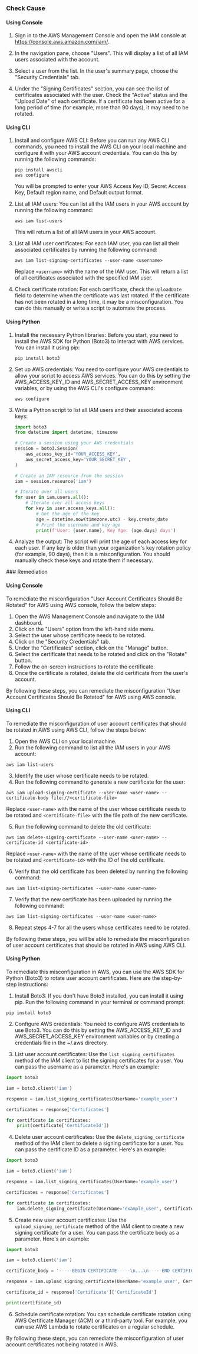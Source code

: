 

<Tabs><Tab title='Cause'>
### Check Cause

#### Using Console

1. Sign in to the AWS Management Console and open the IAM console at https://console.aws.amazon.com/iam/.

2. In the navigation pane, choose "Users". This will display a list of all IAM users associated with the account.

3. Select a user from the list. In the user's summary page, choose the "Security Credentials" tab.

4. Under the "Signing Certificates" section, you can see the list of certificates associated with the user. Check the "Active" status and the "Upload Date" of each certificate. If a certificate has been active for a long period of time (for example, more than 90 days), it may need to be rotated.

#### Using CLI

1. Install and configure AWS CLI: Before you can run any AWS CLI commands, you need to install the AWS CLI on your local machine and configure it with your AWS account credentials. You can do this by running the following commands:

   ```
   pip install awscli
   aws configure
   ```

   You will be prompted to enter your AWS Access Key ID, Secret Access Key, Default region name, and Default output format.

2. List all IAM users: You can list all the IAM users in your AWS account by running the following command:

   ```
   aws iam list-users
   ```

   This will return a list of all IAM users in your AWS account.

3. List all IAM user certificates: For each IAM user, you can list all their associated certificates by running the following command:

   ```
   aws iam list-signing-certificates --user-name <username>
   ```

   Replace `<username>` with the name of the IAM user. This will return a list of all certificates associated with the specified IAM user.

4. Check certificate rotation: For each certificate, check the `UploadDate` field to determine when the certificate was last rotated. If the certificate has not been rotated in a long time, it may be a misconfiguration. You can do this manually or write a script to automate the process.

#### Using Python

1. Install the necessary Python libraries: Before you start, you need to install the AWS SDK for Python (Boto3) to interact with AWS services. You can install it using pip:

   ```
   pip install boto3
   ```

2. Set up AWS credentials: You need to configure your AWS credentials to allow your script to access AWS services. You can do this by setting the AWS_ACCESS_KEY_ID and AWS_SECRET_ACCESS_KEY environment variables, or by using the AWS CLI's configure command:

   ```
   aws configure
   ```

3. Write a Python script to list all IAM users and their associated access keys:

   ```python
   import boto3
   from datetime import datetime, timezone

   # Create a session using your AWS credentials
   session = boto3.Session(
       aws_access_key_id='YOUR_ACCESS_KEY',
       aws_secret_access_key='YOUR_SECRET_KEY',
   )

   # Create an IAM resource from the session
   iam = session.resource('iam')

   # Iterate over all users
   for user in iam.users.all():
       # Iterate over all access keys
       for key in user.access_keys.all():
           # Get the age of the key
           age = datetime.now(timezone.utc) - key.create_date
           # Print the username and key age
           print(f'User: {user.name}, Key Age: {age.days} days')
   ```

4. Analyze the output: The script will print the age of each access key for each user. If any key is older than your organization's key rotation policy (for example, 90 days), then it is a misconfiguration. You should manually check these keys and rotate them if necessary.

</Tab>

<Tab title='Remediation'>
### Remediation

#### Using Console

To remediate the misconfiguration "User Account Certificates Should Be Rotated" for AWS using AWS console, follow the below steps:

1. Open the AWS Management Console and navigate to the IAM dashboard.
2. Click on the "Users" option from the left-hand side menu.
3. Select the user whose certificate needs to be rotated.
4. Click on the "Security Credentials" tab.
5. Under the "Certificates" section, click on the "Manage" button.
6. Select the certificate that needs to be rotated and click on the "Rotate" button.
7. Follow the on-screen instructions to rotate the certificate.
8. Once the certificate is rotated, delete the old certificate from the user's account.

By following these steps, you can remediate the misconfiguration "User Account Certificates Should Be Rotated" for AWS using AWS console.

#### Using CLI

To remediate the misconfiguration of user account certificates that should be rotated in AWS using AWS CLI, follow the steps below:

1. Open the AWS CLI on your local machine.
2. Run the following command to list all the IAM users in your AWS account:

```
aws iam list-users
```

3. Identify the user whose certificate needs to be rotated.
4. Run the following command to generate a new certificate for the user:

```
aws iam upload-signing-certificate --user-name <user-name> --certificate-body file://<certificate-file>
```

Replace `<user-name>` with the name of the user whose certificate needs to be rotated and `<certificate-file>` with the file path of the new certificate.

5. Run the following command to delete the old certificate:

```
aws iam delete-signing-certificate --user-name <user-name> --certificate-id <certificate-id>
```

Replace `<user-name>` with the name of the user whose certificate needs to be rotated and `<certificate-id>` with the ID of the old certificate.

6. Verify that the old certificate has been deleted by running the following command:

```
aws iam list-signing-certificates --user-name <user-name>
```

7. Verify that the new certificate has been uploaded by running the following command:

```
aws iam list-signing-certificates --user-name <user-name>
```

8. Repeat steps 4-7 for all the users whose certificates need to be rotated.

By following these steps, you will be able to remediate the misconfiguration of user account certificates that should be rotated in AWS using AWS CLI.

#### Using Python

To remediate this misconfiguration in AWS, you can use the AWS SDK for Python (Boto3) to rotate user account certificates. Here are the step-by-step instructions:

1. Install Boto3: If you don't have Boto3 installed, you can install it using pip. Run the following command in your terminal or command prompt:

```
pip install boto3
```

2. Configure AWS credentials: You need to configure AWS credentials to use Boto3. You can do this by setting the AWS_ACCESS_KEY_ID and AWS_SECRET_ACCESS_KEY environment variables or by creating a credentials file in the ~/.aws directory.

3. List user account certificates: Use the `list_signing_certificates` method of the IAM client to list the signing certificates for a user. You can pass the username as a parameter. Here's an example:

```python
import boto3

iam = boto3.client('iam')

response = iam.list_signing_certificates(UserName='example_user')

certificates = response['Certificates']

for certificate in certificates:
    print(certificate['CertificateId'])
```

4. Delete user account certificates: Use the `delete_signing_certificate` method of the IAM client to delete a signing certificate for a user. You can pass the certificate ID as a parameter. Here's an example:

```python
import boto3

iam = boto3.client('iam')

response = iam.list_signing_certificates(UserName='example_user')

certificates = response['Certificates']

for certificate in certificates:
    iam.delete_signing_certificate(UserName='example_user', CertificateId=certificate['CertificateId'])
```

5. Create new user account certificates: Use the `upload_signing_certificate` method of the IAM client to create a new signing certificate for a user. You can pass the certificate body as a parameter. Here's an example:

```python
import boto3

iam = boto3.client('iam')

certificate_body = '-----BEGIN CERTIFICATE-----\n...\n-----END CERTIFICATE-----'

response = iam.upload_signing_certificate(UserName='example_user', CertificateBody=certificate_body)

certificate_id = response['Certificate']['CertificateId']

print(certificate_id)
```

6. Schedule certificate rotation: You can schedule certificate rotation using AWS Certificate Manager (ACM) or a third-party tool. For example, you can use AWS Lambda to rotate certificates on a regular schedule.

By following these steps, you can remediate the misconfiguration of user account certificates not being rotated in AWS.


</Tab>
</Tabs>
